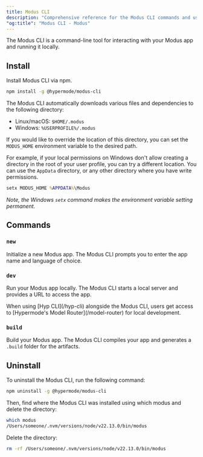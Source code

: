 ```yaml
---
title: Modus CLI
description: "Comprehensive reference for the Modus CLI commands and usage"
"og:title": "Modus CLI - Modus"
---
```


The Modus CLI is a command-line tool for interacting with your Modus app and
running it locally.

## Install

Install Modus CLI via npm.

```sh
npm install -g @hypermode/modus-cli
```

<Info>

The Modus CLI automatically downloads various files and dependencies to the
following directory:

- Linux/macOS: `$HOME/.modus`
- Windows: `%USERPROFILE%/.modus`

If you would like to override the location of this directory, you can set the
`MODUS_HOME` environment variable to the desired path.

For example, if your local permissions on Windows don't allow creating a
directory in the root of your user profile, you can try a different location.
You can use the `AppData` directory, or any other directory where you have write
permissions.

```cmd
setx MODUS_HOME %APPDATA%\Modus
```

_Note, the Windows `setx` command makes the environment variable setting
permanent._

</Info>

## Commands

### `new`

Initialize a new Modus app. The Modus CLI prompts you to enter the app name and
language of choice.

### `dev`

Run your Modus app locally. The Modus CLI starts a local server and provides a
URL to access the app.

<Tip>
  When using [Hyp CLI](/hyp-cli) alongside the Modus CLI, users get access to
  [Hypermode's Model Router](/model-router) for local development.
</Tip>

### `build`

Build your Modus app. The Modus CLI compiles your app and generates a `.build`
folder for the artifacts.


## Uninstall

To uninstall the Modus CLI, run the following command:

```sh
npm uninstall -g @hypermode/modus-cli
```

Then, find where the Modus CLI was installed using which modus and delete the directory: 

```sh
which modus                    
/Users/someone/.nvm/versions/node/v22.13.0/bin/modus
```

Delete the directory:

```sh
rm -rf /Users/someone/.nvm/versions/node/v22.13.0/bin/modus
```